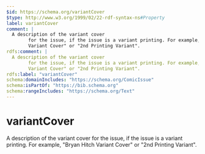 ```yaml
---
$id: https://schema.org/variantCover
$type: http://www.w3.org/1999/02/22-rdf-syntax-ns#Property
label: variantCover
comment: |
  A description of the variant cover
      	for the issue, if the issue is a variant printing. For example, "Bryan Hitch
      	Variant Cover" or "2nd Printing Variant".
rdfs:comment: |
  A description of the variant cover
      	for the issue, if the issue is a variant printing. For example, "Bryan Hitch
      	Variant Cover" or "2nd Printing Variant".
rdfs:label: "variantCover"
schema:domainIncludes: "https://schema.org/ComicIssue"
schema:isPartOf: "https://bib.schema.org"
schema:rangeIncludes: "https://schema.org/Text"
---
```


# variantCover

A description of the variant cover
    	for the issue, if the issue is a variant printing. For example, "Bryan Hitch
    	Variant Cover" or "2nd Printing Variant".

